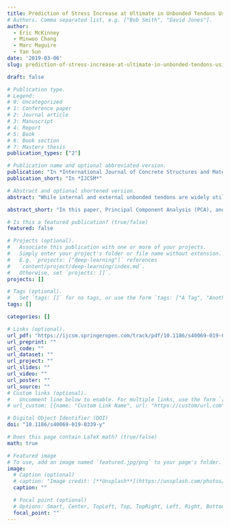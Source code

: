 ```yaml
---
title: Prediction of Stress Increase at Ultimate in Unbonded Tendons Using Sparse Principal Component Analysis
# Authors. Comma separated list, e.g. ["Bob Smith", "David Jones"].
author:
  - Eric McKinney
  - Minwoo Chang
  - Marc Maguire
  - Yan Sun
date: '2019-03-06'
slug: prediction-of-stress-increase-at-ultimate-in-unbonded-tendons-using-sparse-principal-component-analysis

draft: false

# Publication type.
# Legend:
# 0: Uncategorized
# 1: Conference paper
# 2: Journal article
# 3: Manuscript
# 4: Report
# 5: Book
# 6: Book section
# 7: Masters thesis
publication_types: ["2"]

# Publication name and optional abbreviated version.
publication: "In *International Journal of Concrete Structures and Materials (IJCSM)*"
publication_short: "In *IJCSM*"

# Abstract and optional shortened version.
abstract: "While internal and external unbonded tendons are widely utilized in concrete structures, an analytical solution for the increase in unbonded tendon stress at ultimate strength, ∆fps, is challenging due to the lack of bond between strand and concrete. Moreover, most analysis methods do not provide high correlation due to the limited available test data. The aim of this paper is to use advanced statistical techniques to develop a solution to the unbonded strand stress increase problem, which phenomenological models by themselves have done poorly. In this paper, Principal Component Analysis (PCA), and Sparse Principal Component Analysis (SPCA) are employed on different sets of candidate variables, amongst the material and sectional properties from a database of Continuous unbonded tendon reinforced members in the literature. Predictions of ∆fps are made via Principal Component Regression models, and the method proposed, linear models using SPCA, are shown to improve over current models (best case R^2 of 0.27, measured-to-predicted ratio [λ] of 1.34) with linear equations. These models produced an R^2 of 0.54, 0.70 and λ of 1.03, and 0.99 for the internal and external datasets respectively."

abstract_short: "In this paper, Principal Component Analysis (PCA), and Sparse Principal Component Analysis (SPCA) are employed on different sets of candidate variables, amongst the material and sectional properties from the database compiled by Maguire et al. [18]. Predictions of ∆fps are made via Principal Component Regression models, and the method proposed, a linear model using SPCA on variables with a significant level of correlation with ∆fps, is shown to improve over current models without increasing complexity."

# Is this a featured publication? (true/false)
featured: false

# Projects (optional).
#   Associate this publication with one or more of your projects.
#   Simply enter your project's folder or file name without extension.
#   E.g. `projects: ["deep-learning"]` references 
#   `content/project/deep-learning/index.md`.
#   Otherwise, set `projects: []`.
projects: []

# Tags (optional).
#   Set `tags: []` for no tags, or use the form `tags: ["A Tag", "Another Tag"]` for one or more tags.
tags: []

categories: []

# Links (optional).
url_pdf: "https://ijcsm.springeropen.com/track/pdf/10.1186/s40069-019-0339-y"
url_preprint: ""
url_code: ""
url_dataset: ""
url_project: ""
url_slides: ""
url_video: ""
url_poster: ""
url_source: ""
# Custom links (optional).
#   Uncomment line below to enable. For multiple links, use the form `[{...}, {...}, {...}]`.
# url_custom: [{name: "Custom Link Name", url: "https://custom/url.com"}]

# Digital Object Identifier (DOI)
doi: "10.1186/s40069-019-0339-y"

# Does this page contain LaTeX math? (true/false)
math: true

# Featured image
# To use, add an image named `featured.jpg/png` to your page's folder. 
image:
  # Caption (optional)
  # caption: "Image credit: [**Unsplash**](https://unsplash.com/photos/pLCdAaMFLTE)"
  caption: ""

  # Focal point (optional)
  # Options: Smart, Center, TopLeft, Top, TopRight, Left, Right, BottomLeft, Bottom, BottomRight
  focal_point: ""
---
```

